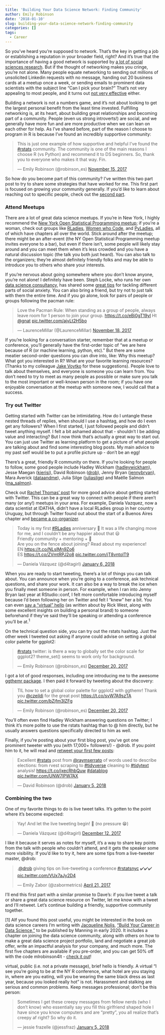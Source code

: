 ```yaml
---
title: 'Building Your Data Science Network: Finding Community'
author: Emily Robinson
date: '2018-01-10'
slug: building-your-data-science-network-finding-community
categories: []
tags:
  - Career
---
```


So you've heard you're supposed to network. That's the key in getting a job or establishing a reputation in your broader field, right? And it's true that the importance of having a good network is supported by [a lot of social sciences research](https://hbr.org/2016/05/learn-to-love-networking).  But if the thought of networking makes you cringe, you're not alone. Many people equate networking to sending out millions of unsolicited Linkedin requests with no message, handing out 20 business cards at a meetup once a week, or sending emails to prominent data scientists with the subject line "Can I pick your brain?" That's not very appealing to most people, and it turns out [not very effective](https://www.fastcompany.com/3036672/what-we-learned-from-sending-1000-cold-emails) either. 

Building a network is not a numbers game, and it's not about looking to get the largest personal benefit from the least time invested. Fulfilling networking is, at its heart, about building great relationships and becoming part of a community. People (even us strong introverts!) are social, and we generally have more fun and are more productive when we can lean on each other for help. As I've shared before, part of the reason I choose to program in R is because I've found an incredibly supportive community:

<blockquote class="twitter-tweet" data-conversation="none" data-lang="en"><p lang="en" dir="ltr">This is just one example of how supportive and helpful I&#39;ve found the <a href="https://twitter.com/hashtag/rstats?src=hash&amp;ref_src=twsrc%5Etfw">#rstats</a> community. The community is one of the main reasons I choose R (vs Python) and recommend it to DS beginners. So, thank you to everyone who makes it that way. Fin.</p>&mdash; Emily Robinson (@robinson_es) <a href="https://twitter.com/robinson_es/status/930815983996080128?ref_src=twsrc%5Etfw">November 15, 2017</a></blockquote>
<script async src="https://platform.twitter.com/widgets.js" charset="utf-8"></script>

So how do you become part of this community? I've written this two part post to try to share some strategies that have worked for me. This first part is focused on growing your community generally. If you'd like to learn about reaching out to specific people, check out the [second part](https://hookedondata.org/Building-Your-Data-Science-Network-Reaching-Out/). 

### Attend Meetups

There are a lot of great data science meetups. If you're in New York, I highly recommend the [New York Open Statistical Programming meetup](https://www.meetup.com/nyhackr/); if you're a woman, check out groups like [RLadies](https://rladies.org/), [Women who Code](https://www.womenwhocode.com/), and [PyLadies](http://www.pyladies.com/), all of which have chapters all over the world. Stick around after the meetup; there might be an after-event (the NY Open Statistical Programming meetup invites everyone to a bar), but even if there isn't, some people will likely stay around and you can meet them when it's less crowded and you have a natural discussion topic (the talk you both just heard). You can also talk to the organizers; they're almost definitely friendly folks and may be able to introduce you to others who share your interests. 

If you're nervous about going somewhere where you don't know anyone, you’re not alone! I definitely have been. Steph Locke, who runs her own [data science consultancy](https://itsalocke.com/), has shared some [great tips](https://itsalocke.com/blog/overcoming-social-anxiety-to-attend-user-groups/) for tackling different parts of social anxiety. You can also bring a friend, but try not to just talk with them the entire time. And if you go alone, look for pairs of people or groups following the pacman rule:

<blockquote class="twitter-tweet" data-lang="en"><p lang="en" dir="ltr">Love the Pacman Rule: When standing as a group of people, always leave room for 1 person to join your group. <a href="https://t.co/eBi0gT19yl">https://t.co/eBi0gT19yl</a>  Ht <a href="https://twitter.com/gnat?ref_src=twsrc%5Etfw">@gnat</a> <a href="https://t.co/ajvLt2H5bo">pic.twitter.com/ajvLt2H5bo</a></p>&mdash; LaurenceMillar (@LaurenceMillar) <a href="https://twitter.com/LaurenceMillar/status/931795364843200513?ref_src=twsrc%5Etfw">November 18, 2017</a></blockquote>
<script async src="https://platform.twitter.com/widgets.js" charset="utf-8"></script>

If you're looking for a conversation starter, remember that at a meetup or conference, you'll generally have the first-order topic of "we are here because of R (or machine learning, python, etc)." But there are some meatier second-order questions you can dive into, like: Why this meetup? What got you interested in R? What are your favorite learning resources? (Thanks to my colleague [Jake Voytko](https://twitter.com/jakevoytko) for these suggestions). People love to talk about themselves, and everyone is someone you can learn from. You don't need to try to meet as many people as possible or make sure you talk to the most important or well-known person in the room; if you have one enjoyable conversation at the meetup with someone new, I would call that a success. 

### Try out Twitter

Getting started with Twitter can be intimidating. How do I untangle these nested threads of replies, when should I use a hashtag, and how do I even get any followers? When I first started, I just followed people and didn't tweet anything myself. I felt a bit ashamed about that - shouldn't I be adding value and interacting? But I now think that's actually a great way to start out. You can just use Twitter as learning platform to get a picture of what people are talking about and find some interesting blog posts. My main advice to my past self would be to put a profile picture up - don't be an egg!  

There's a great, friendly R community on there. If you're looking for people to follow, some good people include Hadley Wickham ([hadleywickham](https://twitter.com/hadleywickham)), Jesse Maegan ([kierisi](https://twitter.com/kierisi)), David Robinson ([drob](https://twitter.com/drob)), Jenny Bryan ([jennybryan](https://twitter.com/jennybryan)), Mara Averick ([dataandme](https://twitter.com/dataandme)), Julia Silge ([juliasilge](https://twitter.com/juliasilge)) and Maëlle Salmon ([ma_salmon](https://twitter.com/ma_salmon)).

Check out [Rachel Thomas' post](http://www.fast.ai/2017/12/18/personal-brand/) for more good advice about getting started with Twitter. This can be a great way to connect with people if there aren’t many (or any!) meetups in your area. For example,  Daniela Vazquez, now a data scientist at IDATHA, didn’t have a local RLadies group in her country Uruguay, but through Twitter found out about the start of a Buenos Aires chapter and [became a co-organizer](https://d4tagirl.com/2017/01/the-r-ladies-way). 

<blockquote class="twitter-tweet" data-lang="en"><p lang="en" dir="ltr">Today is my first <a href="https://twitter.com/hashtag/RLadies?src=hash&amp;ref_src=twsrc%5Etfw">#RLadies</a> anniversary 🎉 It was a life changing move for me, and I couldn’t be any happier about that 😃 <br>Friendly community + mentoring + 💜 <br>Are you on the fence about joining? Read about my experience!<br>EN <a href="https://t.co/NLslMn9Zo6">https://t.co/NLslMn9Zo6</a><br>ES <a href="https://t.co/ZVmtRPJ2o8">https://t.co/ZVmtRPJ2o8</a> <a href="https://t.co/jT8vntolT9">pic.twitter.com/jT8vntolT9</a></p>&mdash; Daniela Vázquez (@d4tagirl) <a href="https://twitter.com/d4tagirl/status/949720328116277249?ref_src=twsrc%5Etfw">January 6, 2018</a></blockquote>
<script async src="https://platform.twitter.com/widgets.js" charset="utf-8"></script>

When you are ready to start tweeting, there's a lot of things you can talk about. You can announce when you're going to a conference, ask technical questions, and share your work. It can also be a way to break the ice when you finally meet someone in person. For example, when I ran into Jenny Bryan last year at RStudio::conf, I felt more comfortable introducing myself because I'd been following her on Twitter and felt I "knew" her a bit. You can even [say a "virtual" hello](https://medium.freecodecamp.org/building-your-personal-brand-as-a-new-web-developer-f6d4150fd217) (as written about by Rick West, along with some excellent insights on building a personal brand) to someone beforehand if they've said they'll be speaking or attending a conference you'll be at.<sup>1</sup>

On the technical question side, you can try out the rstats hashtag. Just the other week I tweeted out asking if anyone could advise on setting a global color palette for ggplot2: 

<blockquote class="twitter-tweet" data-lang="en"><p lang="en" dir="ltr"><a href="https://twitter.com/hashtag/rstats?src=hash&amp;ref_src=twsrc%5Etfw">#rstats</a> twitter: is there a way to globally set the color scale for ggplot2? theme_set() seems to work only for background.</p>&mdash; Emily Robinson (@robinson_es) <a href="https://twitter.com/robinson_es/status/943500138265399296?ref_src=twsrc%5Etfw">December 20, 2017</a></blockquote>
<script async src="https://platform.twitter.com/widgets.js" charset="utf-8"></script>

I got a lot of good responses, including one introducing me to the awesome [ggthemr package](https://github.com/cttobin/ggthemr). I then paid it forward by tweeting about the discovery:

<blockquote class="twitter-tweet" data-lang="en"><p lang="en" dir="ltr">TIL how to set a global color palette for ggplot2 with ggthemr! Thank you <a href="https://twitter.com/czeildi?ref_src=twsrc%5Etfw">@czeildi</a> for the great post <a href="https://t.co/svW7A9szTA">https://t.co/svW7A9szTA</a> <a href="https://t.co/bZjfm3IZFg">pic.twitter.com/bZjfm3IZFg</a></p>&mdash; Emily Robinson (@robinson_es) <a href="https://twitter.com/robinson_es/status/943549279595126785?ref_src=twsrc%5Etfw">December 20, 2017</a></blockquote>
<script async src="https://platform.twitter.com/widgets.js" charset="utf-8"></script>

You'll often even find Hadley Wickham answering questions on Twitter; I think it's more polite to use the rstats hashtag  than to @ him directly, but he usually answers questions specifically directed to him as well.  

Finally, if you're posting about your first blog post, you've got one prominent tweeter with you (with 17,000+ followers!) - @drob. If you point him to it, he will read and [retweet your first few posts](http://varianceexplained.org/r/start-blog/):   
<blockquote class="twitter-tweet" data-lang="en"><p lang="en" dir="ltr">Excellent <a href="https://twitter.com/hashtag/rstats?src=hash&amp;ref_src=twsrc%5Etfw">#rstats</a> post from <a href="https://twitter.com/raymserrato?ref_src=twsrc%5Etfw">@raymserrato</a> of words used to describe elections: from rvest scraping to <a href="https://twitter.com/hashtag/tidyverse?src=hash&amp;ref_src=twsrc%5Etfw">#tidyverse</a> cleaning to <a href="https://twitter.com/hashtag/tidytext?src=hash&amp;ref_src=twsrc%5Etfw">#tidytext</a> analysis! <a href="https://t.co/jxecRhbQuw">https://t.co/jxecRhbQuw</a> <a href="https://twitter.com/hashtag/datablog?src=hash&amp;ref_src=twsrc%5Etfw">#datablog</a> <a href="https://t.co/UNW7lPW7AX">pic.twitter.com/UNW7lPW7AX</a></p>&mdash; David Robinson (@drob) <a href="https://twitter.com/drob/status/949091986409062400?ref_src=twsrc%5Etfw">January 5, 2018</a></blockquote>
<script async src="https://platform.twitter.com/widgets.js" charset="utf-8"></script>

### Combining the two

One of my favorite things to do is live tweet talks. It's gotten to the point where it's become expected: 

<blockquote class="twitter-tweet" data-lang="en"><p lang="en" dir="ltr">Yay! And let the live tweeting begin! 🙌 (no pressure 😁)</p>&mdash; Daniela Vázquez (@d4tagirl) <a href="https://twitter.com/d4tagirl/status/940730957128175616?ref_src=twsrc%5Etfw">December 12, 2017</a></blockquote>
<script async src="https://platform.twitter.com/widgets.js" charset="utf-8"></script>

I like it because it serves as notes for myself, it's a way to share key points from the talk with people who couldn't attend, and it gets the speaker some more visibility. If you'd like to try it, here are some tips from a live-tweeter master, @drob: 

<blockquote class="twitter-tweet" data-lang="en"><p lang="en" dir="ltr">.<a href="https://twitter.com/drob?ref_src=twsrc%5Etfw">@drob</a> giving tips on live-tweeting a conference <a href="https://twitter.com/hashtag/rstatsnyc?src=hash&amp;ref_src=twsrc%5Etfw">#rstatsnyc</a> ✔️✔️✔️ <a href="https://t.co/VUx7aJy2D4">pic.twitter.com/VUx7aJy2D4</a></p>&mdash; Emily Zabor (@zabormetrics) <a href="https://twitter.com/zabormetrics/status/855518845779496961?ref_src=twsrc%5Etfw">April 21, 2017</a></blockquote>
<script async src="https://platform.twitter.com/widgets.js" charset="utf-8"></script>

I'll end this first part with a similar promise to Dave's: if you live tweet a talk or share a great data science resource on Twitter, let me know with a tweet and I'll retweet. Let's continue building a friendly, supportive community together.

[1] AIf you found this post useful, you might be interested in the book on data science careers I'm writing with [Jacqueline Nolis](jnolis.com), ["Build Your Career in Data Science,"](https://www.manning.com/books/build-your-career-in-data-science?a_aid=buildcareer&a_bid=76784b6a) to be published by Manning in early 2020. It includes a chapter on joining the data science community, along with others on how to make a great data science project portfolio, land and negotiate a great job offer, write an impactful analysis for your company, and much more. The first five chapters are available if you pre-order, and you can get 50% off with the code mlrobinson4lt - [check it out](https://www.manning.com/books/build-your-career-in-data-science?a_aid=buildcareer&a_bid=76784b6a)!

 virtual, public (i.e. not a private message), brief hello is friendly. A virtual “I see you're going to be at the NY R conference, what hotel are you staying in, where are you eating, will you be wearing the same black dress as last year, because you looked really hot” is not. Harassment and stalking are serious and common problems. Keep messages professional; don't be this person:

<blockquote class="twitter-tweet" data-lang="en"><p lang="en" dir="ltr">Sometimes I get these creepy messages from fellow nerds (who I don’t know) who essentially say you fill this girlfriend shaped hole I have since you know computers and are “pretty”, you all realize that’s creepy af right? So why do it.</p>&mdash; jessie frazelle (@jessfraz) <a href="https://twitter.com/jessfraz/status/949263339271720960?ref_src=twsrc%5Etfw">January 5, 2018</a></blockquote>
<script async src="https://platform.twitter.com/widgets.js" charset="utf-8"></script>
